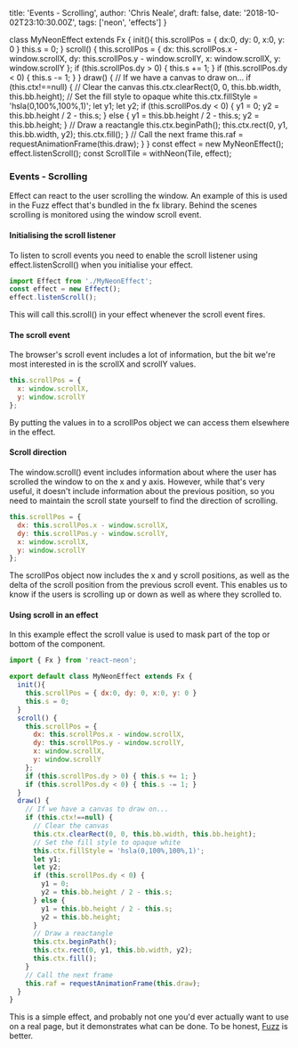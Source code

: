   title: 'Events - Scrolling',
  author: 'Chris Neale',
  draft: false,
  date: '2018-10-02T23:10:30.00Z',
  tags: ['neon', 'effects']
}

class MyNeonEffect extends Fx {
  init(){
    this.scrollPos = { dx:0, dy: 0, x:0, y: 0 }
    this.s = 0;
  }
  scroll() {
    this.scrollPos = { 
      dx: this.scrollPos.x - window.scrollX,
      dy: this.scrollPos.y - window.scrollY,
      x: window.scrollX,
      y: window.scrollY
    };
    if (this.scrollPos.dy > 0) { this.s += 1; }
    if (this.scrollPos.dy < 0) { this.s -= 1; }
  }
  draw() {
    // If we have a canvas to draw on...
    if (this.ctx!==null) {
      // Clear the canvas
      this.ctx.clearRect(0, 0, this.bb.width, this.bb.height);
      // Set the fill style to opaque white
      this.ctx.fillStyle = 'hsla(0,100%,100%,1)';
      let y1;
      let y2;
      if (this.scrollPos.dy < 0) {
        y1 = 0;
        y2 = this.bb.height / 2 - this.s;
      } else {
        y1 = this.bb.height / 2 - this.s;
        y2 = this.bb.height;
      }
      // Draw a reactangle
      this.ctx.beginPath();
      this.ctx.rect(0, y1, this.bb.width, y2);
      this.ctx.fill();
    }
    // Call the next frame
    this.raf = requestAnimationFrame(this.draw);
  }
}
const effect = new MyNeonEffect();
effect.listenScroll();
const ScrollTile = withNeon(Tile, effect);

### Events - Scrolling

Effect can react to the user scrolling the window. An example of this is used in the Fuzz effect that's bundled in the fx library. Behind the scenes scrolling is monitored using the window scroll event.

#### Initialising the scroll listener

To listen to scroll events you need to enable the scroll listener using effect.listenScroll() when you initialise your effect.

```javascript
import Effect from './MyNeonEffect';
const effect = new Effect();
effect.listenScroll();
```

This will call this.scroll() in your effect whenever the scroll event fires.

#### The scroll event

The browser's scroll event includes a lot of information, but the bit we're most interested in is the scrollX and scrollY values.

```javascript
this.scrollPos = {
  x: window.scrollX,
  y: window.scrollY
};
```

By putting the values in to a scrollPos object we can access them elsewhere in the effect.

#### Scroll direction

The window.scroll() event includes information about where the user has scrolled the window to on the x and y axis. However, while that's very useful, it doesn't include information about the previous position, so you need to maintain the scroll state yourself to find the direction of scrolling.

```javascript
this.scrollPos = { 
  dx: this.scrollPos.x - window.scrollX,
  dy: this.scrollPos.y - window.scrollY,
  x: window.scrollX,
  y: window.scrollY
};
```

The scrollPos object now includes the x and y scroll positions, as well as the delta of the scroll position from the previous scroll event. This enables us to know if the users is scrolling up or down as well as where they scrolled to.

#### Using scroll in an effect

In this example effect the scroll value is used to mask part of the top or bottom of the component.

```javascript
import { Fx } from 'react-neon';

export default class MyNeonEffect extends Fx {
  init(){
    this.scrollPos = { dx:0, dy: 0, x:0, y: 0 }
    this.s = 0;
  }
  scroll() {
    this.scrollPos = { 
      dx: this.scrollPos.x - window.scrollX,
      dy: this.scrollPos.y - window.scrollY,
      x: window.scrollX,
      y: window.scrollY
    };
    if (this.scrollPos.dy > 0) { this.s += 1; }
    if (this.scrollPos.dy < 0) { this.s -= 1; }
  }
  draw() {
    // If we have a canvas to draw on...
    if (this.ctx!==null) {
      // Clear the canvas
      this.ctx.clearRect(0, 0, this.bb.width, this.bb.height);
      // Set the fill style to opaque white
      this.ctx.fillStyle = 'hsla(0,100%,100%,1)';
      let y1;
      let y2;
      if (this.scrollPos.dy < 0) {
        y1 = 0;
        y2 = this.bb.height / 2 - this.s;
      } else {
        y1 = this.bb.height / 2 - this.s;
        y2 = this.bb.height;
      }
      // Draw a reactangle
      this.ctx.beginPath();
      this.ctx.rect(0, y1, this.bb.width, y2);
      this.ctx.fill();
    }
    // Call the next frame
    this.raf = requestAnimationFrame(this.draw);
  }
}
```

<ScrollTile />

This is a simple effect, and probably not one you'd ever actually want to use on a real page, but it demonstrates what can be done. To be honest, [Fuzz](/examples/fuzz) is better.